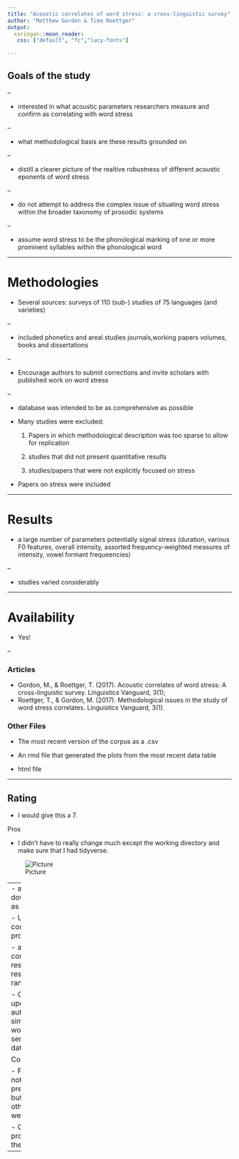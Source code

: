 ```yaml
---
title: "Acoustic correlates of word stress: a cross-linguistic survey"
author: "Matthew Gordon & Timo Roettger"
output: 
  xaringan::moon_reader:
   css: ["default", "fc","lucy-fonts"]

---
```


## Goals of the study

--

- interested in what acoustic parameters researchers measure and confirm as correlating with word stress

--

- what methodological basis are these results grounded on

--

- distill a clearer picture of the realtive robustness of different acoustic eponents of word stress

--

- do not attempt to address the complex issue of situating word stress within the broader taxonomy of prosodic systems

--

- assume word stress to be the phonological marking of one or more prominent syllables within the phonological word

---

# Methodologies 

- Several sources: surveys of 110 (sub-) studies of 75 languages (and varieties)

--

- included phonetics and areal studies journals,working papers volumes, books and dissertations 

--

- Encourage authors to submit corrections and invite scholars with published work on word stress

--

- database was intended to be as comprehensive as possible 

- Many studies were excluded: 

    1. Papers in which methodological description was too sparse to allow for replication

    2. studies that did not present quantitative results 

    3. studies/papers that were not explicitly focused on stress

- Papers on stress were included

---

# Results

- a large number of parameters potentially signal stress 
(duration, various F0 features, overall intensity, assorted frequency-weighted measures of intensity, vowel formant frequeencies)

--

- studies varied considerably 

---

# Availability 

- Yes! 

--

### Articles 

- Gordon, M., & Roettger, T. (2017). Acoustic correlates of word stress: A cross-linguistic survey. Linguistics Vanguard, 3(1);
- Roettger, T., & Gordon, M. (2017). Methodological issues in the study of word stress correlates. Linguistics Vanguard, 3(1).

### Other Files 

- The most recent version of the corpus as a .csv

- An rmd file that generated the plots from the most recent data table 

- html file

---

## Rating 

- I would give this a 7.


Pros

- I didn't have to really change much except the working directory and make sure that I had tidyverse.

![Picture](https://raw.githubusercontent.com/jessivarela/spring_2019_presentation_2/master/pic1.png)



---
- able to download files as a zip file 

- Updated corpus was provided 

- able to compare article results with my results when I ran the code

- Can be updated if authors with similar work would like to send their data/information

Cons

- Figures were not from the present article, but from the other article as well. 

- Only produced 3 of the 4 figures 

---
